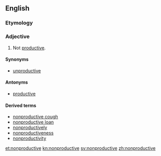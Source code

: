 ==English==

===Etymology===
{{prefix|non|productive}}

===Adjective===
{{en-adj|-}}

#Not [[productive]].  

====Synonyms====
* [[unproductive]]

====Antonyms====
* [[productive]]

====Derived terms====
*[[nonproductive cough]]
*[[nonproductive loan]]
*[[nonproductively]]
*[[nonproductiveness]]
*[[nonproductivity]]
[[et:nonproductive]]
[[kn:nonproductive]]
[[sv:nonproductive]]
[[zh:nonproductive]]